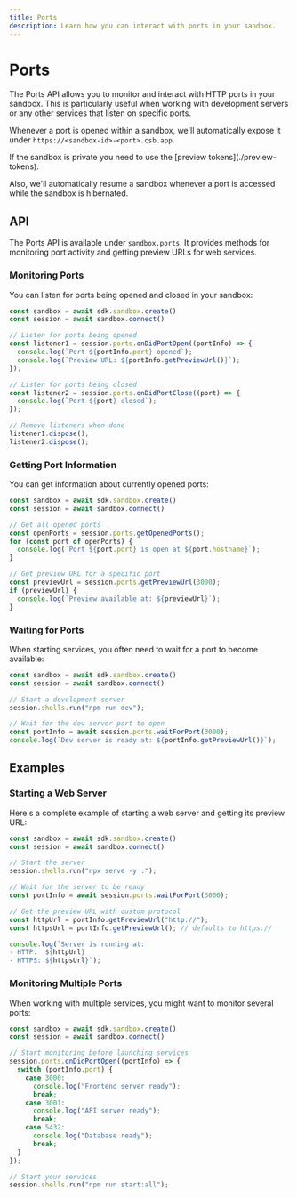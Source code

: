 ```yaml
---
title: Ports
description: Learn how you can interact with ports in your sandbox.
---
```



# Ports

The Ports API allows you to monitor and interact with HTTP ports in your sandbox. This is particularly useful when working with development servers or any other services that listen on specific ports.

Whenever a port is opened within a sandbox, we'll automatically expose it under `https://<sandbox-id>-<port>.csb.app`.

<Callout>
If the sandbox is private you need to use the [preview tokens](./preview-tokens).
</Callout>

Also, we'll automatically resume a sandbox whenever a port is accessed while the sandbox is hibernated.

## API

The Ports API is available under `sandbox.ports`. It provides methods for monitoring port activity and getting preview URLs for web services.

### Monitoring Ports

You can listen for ports being opened and closed in your sandbox:

```ts
const sandbox = await sdk.sandbox.create()
const session = await sandbox.connect()

// Listen for ports being opened
const listener1 = session.ports.onDidPortOpen((portInfo) => {
  console.log(`Port ${portInfo.port} opened`);
  console.log(`Preview URL: ${portInfo.getPreviewUrl()}`);
});

// Listen for ports being closed
const listener2 = session.ports.onDidPortClose((port) => {
  console.log(`Port ${port} closed`);
});

// Remove listeners when done
listener1.dispose();
listener2.dispose();
```

### Getting Port Information

You can get information about currently opened ports:

```ts
const sandbox = await sdk.sandbox.create()
const session = await sandbox.connect()

// Get all opened ports
const openPorts = session.ports.getOpenedPorts();
for (const port of openPorts) {
  console.log(`Port ${port.port} is open at ${port.hostname}`);
}

// Get preview URL for a specific port
const previewUrl = session.ports.getPreviewUrl(3000);
if (previewUrl) {
  console.log(`Preview available at: ${previewUrl}`);
}
```

### Waiting for Ports

When starting services, you often need to wait for a port to become available:

```ts
const sandbox = await sdk.sandbox.create()
const session = await sandbox.connect()

// Start a development server
session.shells.run("npm run dev");

// Wait for the dev server port to open
const portInfo = await session.ports.waitForPort(3000);
console.log(`Dev server is ready at: ${portInfo.getPreviewUrl()}`);
```

## Examples

### Starting a Web Server

Here's a complete example of starting a web server and getting its preview URL:

```ts
const sandbox = await sdk.sandbox.create()
const session = await sandbox.connect()

// Start the server
session.shells.run("npx serve -y .");

// Wait for the server to be ready
const portInfo = await session.ports.waitForPort(3000);

// Get the preview URL with custom protocol
const httpUrl = portInfo.getPreviewUrl("http://");
const httpsUrl = portInfo.getPreviewUrl(); // defaults to https://

console.log(`Server is running at:
- HTTP:  ${httpUrl}
- HTTPS: ${httpsUrl}`);
```

### Monitoring Multiple Ports

When working with multiple services, you might want to monitor several ports:

```ts
const sandbox = await sdk.sandbox.create()
const session = await sandbox.connect()

// Start monitoring before launching services
session.ports.onDidPortOpen((portInfo) => {
  switch (portInfo.port) {
    case 3000:
      console.log("Frontend server ready");
      break;
    case 3001:
      console.log("API server ready");
      break;
    case 5432:
      console.log("Database ready");
      break;
  }
});

// Start your services
session.shells.run("npm run start:all");
```
